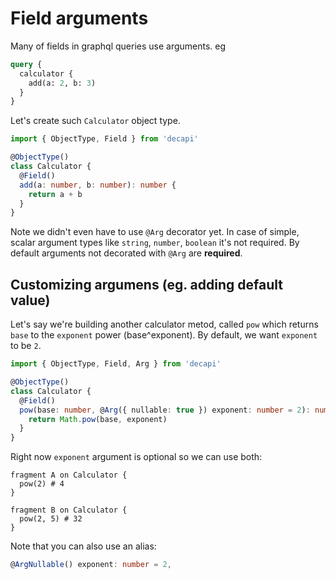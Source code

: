 # Field arguments

Many of fields in graphql queries use arguments. eg

```graphql
query {
  calculator {
    add(a: 2, b: 3)
  }
}
```

Let's create such `Calculator` object type.

```ts
import { ObjectType, Field } from 'decapi'

@ObjectType()
class Calculator {
  @Field()
  add(a: number, b: number): number {
    return a + b
  }
}
```

Note we didn't even have to use `@Arg` decorator yet. In case of simple, scalar argument types like `string`, `number`, `boolean` it's not required. By default arguments not decorated with `@Arg` are **required**.

## Customizing argumens (eg. adding default value)

Let's say we're building another calculator metod, called `pow` which returns `base` to the `exponent` power (base^exponent). By default, we want `exponent` to be `2`.

```ts
import { ObjectType, Field, Arg } from 'decapi'

@ObjectType()
class Calculator {
  @Field()
  pow(base: number, @Arg({ nullable: true }) exponent: number = 2): number {
    return Math.pow(base, exponent)
  }
}
```

Right now `exponent` argument is optional so we can use both:

```gql
fragment A on Calculator {
  pow(2) # 4
}

fragment B on Calculator {
  pow(2, 5) # 32
}
```

Note that you can also use an alias:

```ts
@ArgNullable() exponent: number = 2,
```
